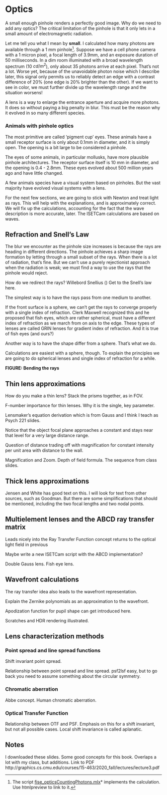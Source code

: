 # Optics {#sec-optics}

A small enough pinhole renders a perfectly good image. Why do we need to add any optics? 
The critical limitation of the pinhole is that it only lets in a small amount of electromagnetic radiation. 

Let me tell you what I mean by **small**. I calculated how many photons are available through a 1 mm pinhole[^optics-1-1]. Suppose we have a cell phone camera with a 1 micron pixel, a focal length of 3.9mm, and an exposure duration of 50 milliseconds. In a dim room illuminated with a broad wavelength spectrum (10 $cd/m^2$), only about 35 photons arrive at each pixel. That's not a lot.  Worse yet, because of the unavoidable photon noise which I describe later, this signal only permits us to reliably detect an edge with a contrast difference of 20% (one edge is 20% brighter than the other).  If we want to see in color, we must further divide up the wavelength range and the situation worsens!

A lens is a way to enlarge the entrance aperture and acquire more photons. It does so without paying a big penalty in blur. This must be the reason why it evolved in so many different species.

::: {.callout-note collapse="true" title="Optics in animals"}
### Animals with pinhole optics {.unnumbered}
The most primitive are called 'pigment cup' eyes.  These animals have a small receptor surface is only about 0.1mm in diameter, and it is simply open.  The opening is a bit large to be considered a pinhole.  

The eyes of some animals, in particular mollusks, have more plausible pinhole architectures.  The receptor surface itself is 10 mm in diameter, and the opening is 0.4 - 2.8mm. These eyes evolved about 500 million years ago and have little changed.

A few animals species have a visual system based on pinholes. But the vast majority have evolved visual systems with a lens. 

<!--# https://www.perplexity.ai/search/there-are-many-animals-that-ha-QJcp0_O_Ru6a0nVWEFkkmw  Perplexity search about tradeoffs between pinhole optics and lenses, particularly concerning biological systems. -->

<!-- Details https://www.britannica.com/science/photoreception/Single-chambered-eyes Authored by Michael Land.  Detailed on optics and different species.  -->
:::

[^optics-1-1]: The script [fise_opticsCountingPhotons.mlx](https://htmlpreview.github.io/?https://github.com/wandell/FISE-git/blob/main/code/fise_opticsCountingPhotons.html)* implements the calculation. Use htmlpreview to link to it.

For the next few sections, we are going to stick with Newton and treat light as rays. This will help with the explanations, and is approximately correct. We will fix up the calculations, accounting for the fact that the wave description is more accurate, later.  The ISETCam calculations are based on waves.

## Refraction and Snell's Law
The blur we encounter as the pinhole size increases is because the rays are heading in different directions.  The pinhole achieves a sharp image formation by letting through a small subset of the rays. When there is a lot of radiation, that's fine. But we can't use a purely rejectionist approach when the radiation is weak; we must find a way to use the rays that the pinhole would reject.

How do we redirect the rays? Willebord Snellius () Get to the Snell's law here.

The simplest way is to have the rays pass from one medium to another. 

If the front surface is a sphere, we can't get the rays to converge properly with a single index of refraction.  Clerk Maxwell recognized this and he proposed that fish eyes, which are rather spherical, must have a different index of refraction as we march from on axis to the edge.  These types of lenses are called GRIN lenses for gradient index of refraction.  And it is true of fish eyes (and ours?)

Another way is to have the shape differ from a sphere.  That's what we do.

Calculations are easiest with a sphere, though.  To explain the principles we are going to do spherical lenses and single index of refraction for a while.

**FIGURE: Bending the rays**

## Thin lens approximations

How do you make a thin lens? Stack the prisms together, as in FOV.

F-number importance for thin lenses. Why it is the single, key parameter.

Lensmaker’s equation derivation which is from Gauss and I think I teach as Psych 221 slides.

Notice that the object focal plane approaches a constant and stays near that level for a very large distance range.

Question of distance trading off with magnification for constant intensity per unit area with distance to the wall.

Magnification and Zoom. Depth of field formula. The sequence from class slides.

<!--# This link describes the issues in making a diffraction limited thin lens.  I think the problem is a flat sensor surfacewill not work with a spherical lens surface.  You need a aspheric.  It has other interesting facts.  To get close to diffraciton limited you need to use a multicomponent lens to correct for different aberrations.https://chatgpt.com/share/6748e5dc-267c-8002-844c-a83ee0cdb144 -->

## Thick lens approximations

Jensen and White has good text on this. I will look for text from other sources, such as Goodman. But there are some simplifications that should be mentioned, including the two focal lengths and two nodal points.

## Multielement lenses and the ABCD ray transfer matrix

Leads nicely into the Ray Transfer Function concept returns to the optical light field in previous

Maybe write a new ISETCam script with the ABCD implementation?

Double Gauss lens. Fish eye lens.

## Wavefront calculations

The ray transfer idea also leads to the wavefront representation.

Explain the Zernike polynomials as an approximation to the wavefront.

Apodization function for pupil shape can get introduced here.

Scratches and HDR rendering illustrated.

## Lens characterization methods

### Point spread and line spread functions

Shift invariant point spread.

Relationship between point spread and line spread. psf2lsf easy, but to go back you need to assume something about the circular symmetry.

### Chromatic aberration

Abbe concept. Human chromatic aberration.

### Optical Transfer Function

Relationship between OTF and PSF. Emphasis on this for a shift invariant, but not all possible cases. Local shift invariance is called aplanatic.

## Notes

I downloaded these slides. Some good concepts for this book. Overlaps a lot with my class, but additions. Link to PDF http://graphics.cs.cmu.edu/courses/15-463/2020_fall/lectures/lecture3.pdf